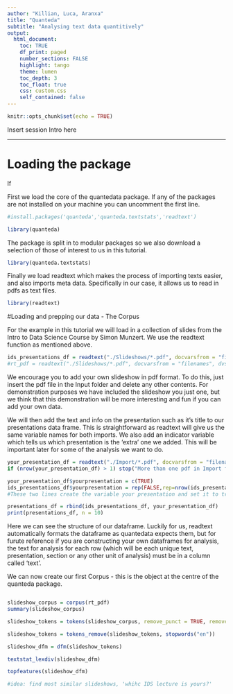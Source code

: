 ```yaml
---
author: "Killian, Luca, Aranxa"
title: "Quanteda"
subtitle: "Analysing text data quantitively"
output: 
  html_document:
    toc: TRUE
    df_print: paged
    number_sections: FALSE
    highlight: tango
    theme: lumen
    toc_depth: 3
    toc_float: true
    css: custom.css 
    self_contained: false
---
```


```r
knitr::opts_chunk$set(echo = TRUE)
```

Insert session Intro here

---
# Loading the package
If 

First we load the core of the quantedata package. If any of the packages are not installed on your machine you can uncomment the first line.

```r
#install.packages('quanteda','quanteda.textstats','readtext')

library(quanteda)
```

The package is split in to modular packages so we also download a selection of those of interest to us in this tutorial.

```r
library(quanteda.textstats)
```

Finally we load readtext which makes the process of importing texts easier, and also imports meta data. Specifically in our case, it allows us to read in pdfs as text files.

```r
library(readtext)
```

#Loading and prepping our data - The Corpus

For the example in this tutorial we will load in a collection of slides from the Intro to Data Science Course by Simon Munzert. We use the readtext function as mentioned above.

```r
ids_presentations_df = readtext("./Slideshows/*.pdf", docvarsfrom = "filenames")
#rt_pdf = readtext("./Slideshows/*.pdf", docvarsfrom = "filenames", dvsep = "-")
```

We encourage you to add your own slideshow in pdf format. To do this, just insert the pdf file in the Input folder and delete any other contents. For demonstration purposes we have included the slideshow you just one, but we think that this demonstration will be more interesting and fun if you can add your own data.

We will then add the text and info on the presentation such as it's title to our presentations data frame. This is straightforward as readtext will give us the same variable names for both imports. We also add an indicator variable which tells us which presentation is the 'extra' one we added. This will be important later for some of the analysis we want to do.

```r

your_presentation_df = readtext("./Import/*.pdf", docvarsfrom = "filenames")
if (nrow(your_presentation_df) > 1) stop("More than one pdf in Import folder, please remove extras") 

your_presentation_df$yourpresentation = c(TRUE)
ids_presentations_df$yourpresentation = rep(FALSE,rep=nrow(ids_presentations_df))
#These two lines create the variable your presentation and set it to true only for the presentation imported from the Import folder

presentations_df = rbind(ids_presentations_df, your_presentation_df)
print(presentations_df, n = 10)
```

Here we can see the structure of our dataframe. Luckily for us, readtext automatically formats the dataframe as quantedata expects them, but for furute reference if you are constructing your own dataframes for analysis, the text for analysis for each row (which will be each unique text, presentation, section or any other unit of analysis) must be in a column called 'text'.

We can now create our first Corpus - this is the object at the centre of the quanteda package.  

```r

```



```r
slideshow_corpus = corpus(rt_pdf)
summary(slideshow_corpus)

slideshow_tokens = tokens(slideshow_corpus, remove_punct = TRUE, remove_numbers = TRUE, remove_symbols = TRUE)
```



```r
slideshow_tokens = tokens_remove(slideshow_tokens, stopwords("en"))

slideshow_dfm = dfm(slideshow_tokens)

textstat_lexdiv(slideshow_dfm)

topfeatures(slideshow_dfm)

#idea: find most similar slideshows, 'whihc IDS lecture is yours?'
```
